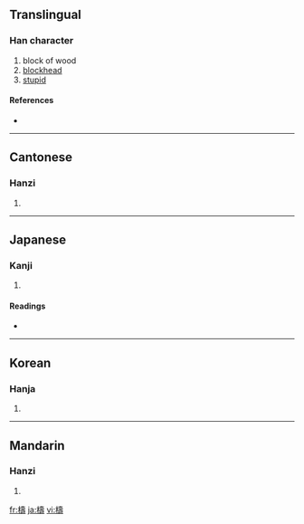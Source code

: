 {{see|梼}}
==Translingual==

===Han character===
{{Han char|rn=75|rad=木|as=14|sn=18|four=4494<sub>1</sub>|canj=木土弓戈 (DGNI)}}

# block of wood
# [[blockhead]]
# [[stupid]]

====References====
* {{Han ref|kx=0558.150|dkj=15713|dj=0947.150|hdz=21306.080|uh=6AAE|ud=27310|bh=C268|bd=49768}}

----

==Cantonese==

===Hanzi===
{{yue-hanzi|jyut=|y=to4}}

# {{defn|Cantonese}}

----

==Japanese==

===Kanji===
{{ja-kanji|grade=|rs=木14}}

# {{defn|Japanese}}

====Readings====
* {{ja-readings|on=[[とう]] (tō)|kun=[[きりかぶ]] (kirikabu), [[おろか]] (oroka), [[つく]] (tsuku)}}

----

==Korean==

===Hanja===
{{ko-hanja|hangeul=도|eumhun=|rv=do|mr=to|y=to}}

# {{defn|Korean}}

----

==Mandarin==

===Hanzi===
{{cmn-hanzi|sim=梼|pin=[[táo]] ([[tao2]])|wg=t'ao<sup>2</sup>}}

# {{defn|Mandarin}}

[[fr:檮]]
[[ja:檮]]
[[vi:檮]]